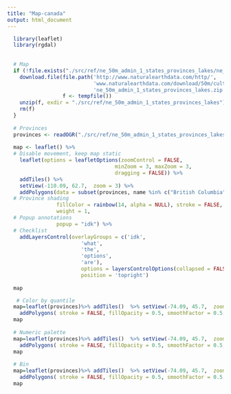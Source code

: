 ```yaml
---
title: "Map-canada"
output: html_document
---
```


```r
  library(leaflet)
  library(rgdal)
  
  
  # Map
  if (!file.exists("./src/ref/ne_50m_admin_1_states_provinces_lakes/ne_50m_admin_1_states_provinces_lakes.dbf")){
    download.file(file.path('http://www.naturalearthdata.com/http/',
                            'www.naturalearthdata.com/download/50m/cultural',
                            'ne_50m_admin_1_states_provinces_lakes.zip'), 
                  f <- tempfile())
    unzip(f, exdir = "./src/ref/ne_50m_admin_1_states_provinces_lakes")
    rm(f)
  }
  
  # Provinces
  provinces <- readOGR("./src/ref/ne_50m_admin_1_states_provinces_lakes", 'ne_50m_admin_1_states_provinces_lakes', encoding='UTF-8')
  
  map <- leaflet() %>% 
  # Disable movement, keep map static
    leaflet(options = leafletOptions(zoomControl = FALSE,
                                   minZoom = 3, maxZoom = 3,
                                   dragging = FALSE)) %>%
    addTiles() %>% 
    setView(-110.09, 62.7,  zoom = 3) %>% 
    addPolygons(data = subset(provinces, name %in% c("British Columbia", "Alberta", "Saskatchewan", "Manitoba", "Ontario", "Quebec", "New Brunswick", "Prince Edward Island", "Nova Scotia", "Newfoundland and Labrador", "Yukon", "Northwest Territories", "Nunavut")),
  # Province shading
                fillColor = rainbow(14, alpha = NULL), stroke = FALSE,
                weight = 1,
  # Popup annotations
                popup = "idk") %>%
  # Checklist
    addLayersControl(overlayGroups = c('idk',
                        'what',
                        'the',
                        'options',
                        'are'),
                        options = layersControlOptions(collapsed = FALSE),
                        position = 'topright')
  
  map
```


```r
  
   # Color by quantile
  map=leaflet(provinces)%>% addTiles()  %>% setView(-74.09, 45.7,  zoom = 3) %>%
    addPolygons( stroke = FALSE, fillOpacity = 0.5, smoothFactor = 0.5, color = ~colorQuantile("YlOrRd", POP2005)(POP2005) )
  map
  
  # Numeric palette
  map=leaflet(provinces)%>% addTiles()  %>% setView(-74.09, 45.7,  zoom = 3) %>%
    addPolygons( stroke = FALSE, fillOpacity = 0.5, smoothFactor = 0.5, color = ~colorNumeric("YlOrRd", POP2005)(POP2005) )
  map
  
  # Bin
  map=leaflet(provinces)%>% addTiles()  %>% setView(-74.09, 45.7,  zoom = 3) %>%
    addPolygons( stroke = FALSE, fillOpacity = 0.5, smoothFactor = 0.5, color = ~colorBin("YlOrRd", POP2005)(POP2005) )
  map
  
  ```